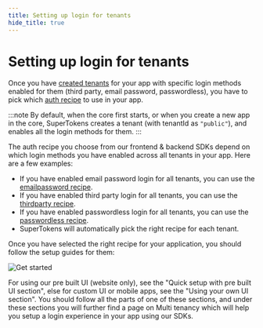 ```yaml
---
title: Setting up login for tenants 
hide_title: true
---
```



<MultiTenancyPaidBanner />

# Setting up login for tenants

Once you have [created tenants](./new-tenant) for your app with specific login methods enabled for them (third party, email password, passwordless), you have to pick which [auth recipe](https://supertokens.com/docs/guides#authentication-methods) to use in your app.

:::note
By default, when the core first starts, or when you create a new app in the core, SuperTokens creates a tenant (with tenantId as `"public"`), and enables all the login methods for them.
:::

The auth recipe you choose from our frontend & backend SDKs depend on which login methods you have enabled across all tenants in your app. Here are a few examples:

- If you have enabled email password login for all tenants, you can use the [emailpassword recipe](https://supertokens.com/docs/emailpassword/introduction).
- If you have enabled third party login for all tenants, you can use the [thirdparty recipe](https://supertokens.com/docs/thirdparty/introduction).
- If you have enabled passwordless login for all tenants, you can use the [passwordless recipe](https://supertokens.com/docs/passwordless/introduction).
- SuperTokens will automatically pick the right recipe for each tenant.

Once you have selected the right recipe for your application, you should follow the setup guides for them:

![Get started](/img/prebuilt-and-custom-ui-screenshot.png)

For using our pre built UI (website only), see the "Quick setup with pre built UI section", else for custom UI or mobile apps, see the "Using your own UI section". You should follow all the parts of one of these sections, and under these sections you will further find a page on Multi tenancy which will help you setup a login experience in your app using our SDKs.
